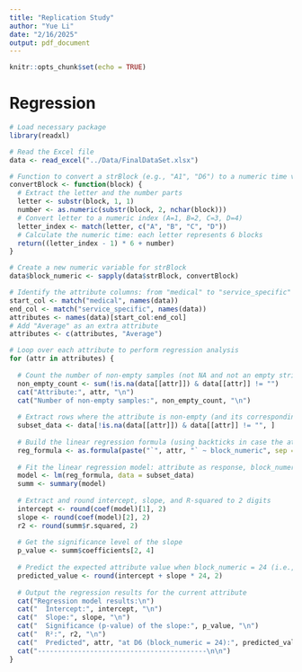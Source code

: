```yaml
---
title: "Replication Study"
author: "Yue Li"
date: "2/16/2025"
output: pdf_document
---
```


```r
knitr::opts_chunk$set(echo = TRUE)
```

# Regression

```r
# Load necessary package
library(readxl)

# Read the Excel file
data <- read_excel("../Data/FinalDataSet.xlsx")

# Function to convert a strBlock (e.g., "A1", "D6") to a numeric time value (A1=1, D6=24)
convertBlock <- function(block) {
  # Extract the letter and the number parts
  letter <- substr(block, 1, 1)
  number <- as.numeric(substr(block, 2, nchar(block)))
  # Convert letter to a numeric index (A=1, B=2, C=3, D=4)
  letter_index <- match(letter, c("A", "B", "C", "D"))
  # Calculate the numeric time: each letter represents 6 blocks
  return((letter_index - 1) * 6 + number)
}

# Create a new numeric variable for strBlock
data$block_numeric <- sapply(data$strBlock, convertBlock)

# Identify the attribute columns: from "medical" to "service_specific"
start_col <- match("medical", names(data))
end_col <- match("service_specific", names(data))
attributes <- names(data)[start_col:end_col]
# Add "Average" as an extra attribute
attributes <- c(attributes, "Average")

# Loop over each attribute to perform regression analysis
for (attr in attributes) {
  
  # Count the number of non-empty samples (not NA and not an empty string)
  non_empty_count <- sum(!is.na(data[[attr]]) & data[[attr]] != "")
  cat("Attribute:", attr, "\n")
  cat("Number of non-empty samples:", non_empty_count, "\n")
  
  # Extract rows where the attribute is non-empty (and its corresponding strBlock)
  subset_data <- data[!is.na(data[[attr]]) & data[[attr]] != "", ]
  
  # Build the linear regression formula (using backticks in case the attribute name contains spaces)
  reg_formula <- as.formula(paste("`", attr, "` ~ block_numeric", sep = ""))
  
  # Fit the linear regression model: attribute as response, block_numeric as predictor
  model <- lm(reg_formula, data = subset_data)
  summ <- summary(model)
  
  # Extract and round intercept, slope, and R-squared to 2 digits
  intercept <- round(coef(model)[1], 2)
  slope <- round(coef(model)[2], 2)
  r2 <- round(summ$r.squared, 2)
  
  # Get the significance level of the slope
  p_value <- summ$coefficients[2, 4]
  
  # Predict the expected attribute value when block_numeric = 24 (i.e., D6)
  predicted_value <- round(intercept + slope * 24, 2)
  
  # Output the regression results for the current attribute
  cat("Regression model results:\n")
  cat("  Intercept:", intercept, "\n")
  cat("  Slope:", slope, "\n")
  cat("  Significance (p-value) of the slope:", p_value, "\n")
  cat("  R²:", r2, "\n")
  cat("  Predicted", attr, "at D6 (block_numeric = 24):", predicted_value, "\n")
  cat("------------------------------------------\n\n")
}

```


